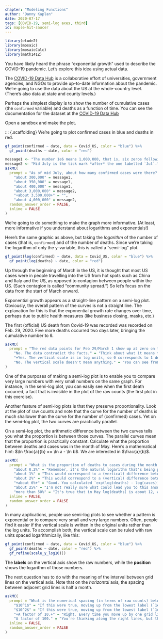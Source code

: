 ```yaml
---
chapter: "Modeling Functions"
author: "Danny Kaplan"
date: 2020-07-17 
tags: [COVID-19, semi-log axes, third]
id: maple-hit-saucer
---
```


```r
library(etude2)
library(mosaic)
library(mosaicCalc)
library(math141Z)
```


You have likely heard the phrase "exponential growth" used to describe the COVID-19 pandemic. Let's explore this idea using actual data. 

The [COVID-19 Data Hub](https://covid19datahub.io/) is  a collaborative effort of universities, government agencies,  and NGOs to provide up-to-date information about the pandemic. We're going to use the data about the US at the whole-country level. (There's also data at state and county levels.) 

Perhaps the simplest display is to show the number of cumulative cases (the `confirmed` variable) and deaths as a function of time. You can see the documentation for the dataset at the  [COVID-19 Data Hub](https://covid19datahub.io/) 

Open a sandbox and make the plot.

::: {.scaffolding}
We're going to plot confirmed cases in blue and deaths in red.
```r
gf_point(confirmed ~ date, data = Covid_US, color = "blue") %>%
  gf_point(deaths ~ date, color = "red")
```

```r
message1 <- "The number 1e6 means 1,000,000, that is, six zeros following the one."
message2 <- "Mid July is the tick mark *after* the one labelled `Jul`."
askMC(
  prompt = "As of mid July, about how many confirmed cases were there? (Note that the labeled tick marks refer to the beginning of the month, so the point labeled `Feb` is February 1.)",
    "about 300,000" = message1,
    "about 350,000" = message1,
    "about 400,000" = message1,
    "about 3,000,000" = message2,
    "+about 3,500,000+" = "",
    "about 4,000,000" = message2, 
  random_answer_order = FALSE,
  inline = FALSE
)
```

We're going to do something to make the graph more informative. (At least, more informative if you understand about logarithms and exponentials!)

Here's the same graphic as above, but taking the *logarithm* of the number of cases (that is, `confirmed`) and of the number of deaths. Since we're taking the logarithm of only the y-variable, this is called a "semi-log" plot. 

::: {.scaffolding}
```r
gf_point(log(confirmed) ~ date, data = Covid_US, color = "blue") %>%
  gf_point(log(deaths) ~ date, color = "red") 
```
::: 

Up through the beginning of March in the US, it is thought that most US cases were in people travelling into the US from hot spots such as China and Italy and the US, as opposed to contagion between people within the US. (Such contagion is called "community spread.") So let's focus on the data from the start of March onward.

Exponential growth appears as a straight-line pattern on a semi-log plot. Obviously, the overall pattern of the curves is not a straight line. The explanation for this is that the exponential growth rate changes over time, perhaps due to public health measures (like business closing, masks, etc.)

The first (official) US death from Covid-19 was recorded was recorded on Feb. 29, 2020. Five more deaths occurred two days later, bringing the cumulative number to 6.


```r
askMC(
  prompt = "The red data points for Feb 29/March 1 show up at zero on the vertical scale. The red data point for March 2 is at around 2 on the vertical scale. Is this consistent with the facts stated above?",
    "No. The data contradict the facts." = "Think about what it means to be 0 on the vertical scale.",
    "+Yes. The vertical scale is in log units, so 0 corresponds to 1 death, since $\\ln 1 = 0$.+" = "",
    "No. The vertical scale doesn't mean anything." = "You can see from the plotting command what the quantity on the vertical axis is: `log(confirmed)` for the blue dots and `log(deaths)` for the red."
)
```


One of the purposes of making a semi-log plot is to enable you to compare very  large numbers with very small numbers on the same graph. For instance, in the semi-log plot, you can easily see when the first death occurred, a fact that is invisible in the plot of the raw counts (the first plot in this exercise).

Another feature of semi-log plots is that they preserve proportionality. Look at the plot of raw counts and note that the curve for the number of deaths is much shallower than the curve for the number of (confirmed) cases. Yet on the semi-log plot, the two curves are practically parallel.

On a semi-log plot, the arithmetic difference between the two curves tells you what the proportion is between those curves. The parallel curves mean that the proportion is practically constant. 
Calculate what the proportion between deaths and cases was in the month of May. Here's a mathematical hint: $\ln \frac{a}{b} == \ln a - \ln b$. We are interested in $\frac{a}{b}$.

```r
askMC(
  prompt = "What is the proportion of deaths to cases during the month of May?",
    "about 0.2%" = "Remember, it's the natural logarithm that's being plotted, so the inverse function is `exp()`.",
    "about 1%" = "This would correspond to a (vertical) difference between the curves of about 4.6 log units. Is it really that big?",
    "about 2%" = "This would correspond to a (vertical) difference between the curves of about 4 log units. Is it really that big?",
    "+about 6%+" = "Good. You calculated `exp(log(deaths) - log(cases))` which gives an answer around 0.06, or 6%.",
    "about 25%" = "I'm not really sure what could lead you to this answer. You're making a mistake that I didn't anticipate.",
    "more than 50%" = "It's true that in May log(deaths) is about 12, and log(cases) is about 14, and 12/14 is indeed greater than 50%. But, on a log scale, the proportion relates to the difference between logs, not the ratio.",
  inline = FALSE,
  random_answer_order = FALSE
)
```

In many applications, people use semi-log plots to see whether a pattern is exponential or to compare very small and very large numbers. Often, people find it easier if the vertical scale is written in the original units rather than the log units. To accomplish both, the vertical scale can be ruled with raw units spaced logarithmically, like this:

::: {.scaffolding}
```r
gf_point(confirmed ~ date, data = Covid_US, color = "blue") %>%
  gf_point(deaths ~ date, color = "red") %>%
  gf_refine(scale_y_log10())
```
:::

The **labels** on the vertical axis show the raw numbers, while the **position** shows the logarithm of those numbers.

The next question has to do with the meaning of the interval between grid lines on the vertical axis. Note that on the *horizontal* axis, the spacing between adjacent grid lines is half a month.


```r
askMC(
  prompt = "What is the numerical spacing (in terms of raw counts) between adjacent grid lines on the vertical axis?",
    "$10^1$" = "If this were true, moving up from the lowest label (`1e+01`, that is, 10) the next grid line would be at 20, then 30, then 40.",
    "$10^2$" = "If this were true, moving up from the lowest label (`1e+01`) the next grid line would be at 110, then 210, then 310.",
    "+A factor of 10.+" = "Right. Every time you move up by one grid line, the raw number increases ten-fold, so 10, 100, 1000, 10,000, and so on. The phrase `a factor of 10` means to multiply by 10, not to add 10.",
    "A factor of 100." = "You're thinking along the right lines, but this is the difference between every second grid line, not adjacent grid lines.",
  inline = FALSE,
  random_answer_order = FALSE
)
```


